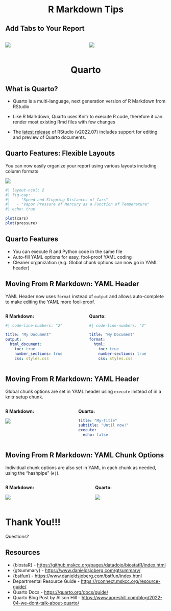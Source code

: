 
# R Markdown Tips {background-color="#007CBA" style="text-align: center;"}

## Add Tabs to Your Report

::::{.columns}
:::{.column}
![](images/tab_code.png)
:::


:::{.column}
![](images/tab_image.png)
:::
::::

# Quarto {background-color="#007CBA" style="text-align: center;"}

## What is Quarto?

::: {.incremental}

-   [Quarto]{.emphasized} is a multi-language, next generation version of R Markdown from RStudio

-   Like R Markdown, Quarto uses Knitr to execute R code, therefore it can render most existing Rmd files with few changes

-   The [latest release](https://rstudio.com/products/rstudio/download/) of RStudio (v2022.07) includes support for editing and preview of Quarto documents.

:::

## Quarto Features: Flexible Layouts

You can now easily organize your report using various layouts including column formats

![](images/quarto1.png)

```r
#| layout-ncol: 2
#| fig-cap: 
#|   - "Speed and Stopping Distances of Cars"
#|   - "Vapor Pressure of Mercury as a Function of Temperature"
#| echo: true

plot(cars)
plot(pressure)
```

## Quarto Features 

- You can execute R and Python code in the same file
- Auto-fill YAML options for easy, fool-proof YAML coding
- Cleaner organization (e.g. Global chunk options can now go in YAML header)

## Moving From R Markdown: YAML Header

[YAML Header]{.emphasized} now uses `format` instead of `output` and allows auto-complete to make editing the YAML more fool-proof.

::::{ .columns}

::: {.column}

**R Markdown:**

``` yaml
#| code-line-numbers: "2"

title: "My Document"
output:
  html_document:
    toc: true
    number_sections: true
    css: styles.css
```
:::

::: {.column}

**Quarto:**

``` yaml
#| code-line-numbers: "2"

title: "My Document"
format:
  html:
    toc: true
    number-sections: true
    css: styles.css
```
:::

::::

## Moving From R Markdown: YAML Header

[Global chunk options]{.emphasized} are set in YAML header using `execute` instead of in a knitr setup chunk.

:::: { .columns}

::: {.column}

**R Markdown:**


![](images/r_setup.png)
:::

::: {.column}

**Quarto:**

```yaml
title: "My-Title"
subtitle: "Until now!"
execute:
  echo: false
```

:::

::::

## Moving From R Markdown: YAML Chunk Options

[Individual chunk options]{.emphasized} are also set in YAML in each chunk as needed, using the "hashpipe" (`#|`). 

:::: { .columns}

::: {.column}

**R Markdown:**


![](images/ind_chunks.png)
:::

::: {.column}

**Quarto:**

![](images/quarto_chunk.png)

:::

::::


# Thank You!!!

[Questions?]{.large}

## Resources

- {biostaR} - <https://github.mskcc.org/pages/datadojo/biostatR/index.html>
- {gtsummary} - <https://www.danieldsjoberg.com/gtsummary/>
- {bstfun} - <https://www.danieldsjoberg.com/bstfun/index.html>
- Departmental Resource Guide - <https://rconnect.mskcc.org/resource-guide/>
- Quarto Docs - <https://quarto.org/docs/guide/>
- Quarto Blog Post by Alison Hill - <https://www.apreshill.com/blog/2022-04-we-dont-talk-about-quarto/>


